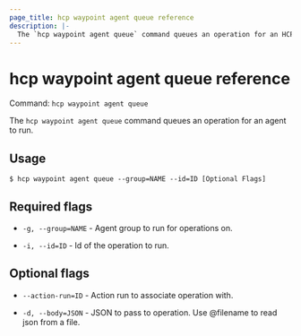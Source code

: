 ```yaml
---
page_title: hcp waypoint agent queue reference
description: |-
  The `hcp waypoint agent queue` command queues an operation for an HCP Waypoint agent to execute.
---
```


# hcp waypoint agent queue reference

Command: `hcp waypoint agent queue` 

The `hcp waypoint agent queue` command queues an operation for an agent to run.

## Usage

```shell-session
$ hcp waypoint agent queue --group=NAME --id=ID [Optional Flags]
```

## Required flags

- `-g, --group=NAME` - Agent group to run for operations on.

- `-i, --id=ID` - Id of the operation to run.

## Optional flags

- `--action-run=ID` - Action run to associate operation with.

- `-d, --body=JSON` - JSON to pass to operation. Use @filename to read json from a file.

